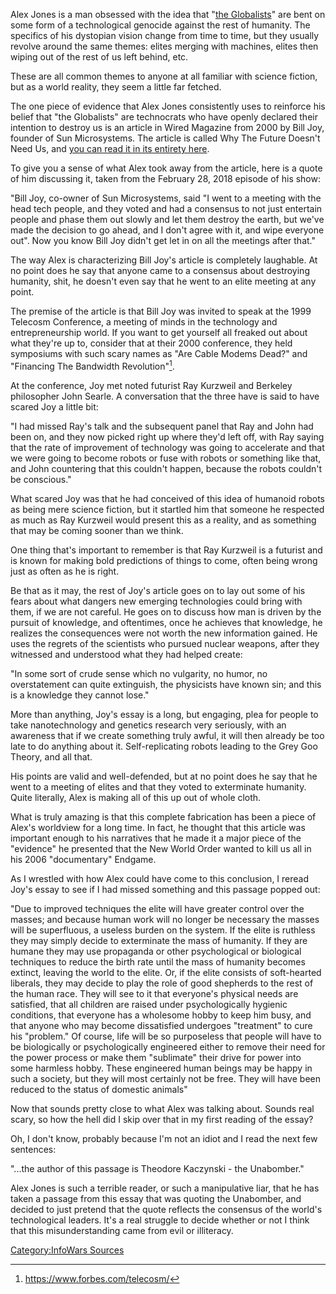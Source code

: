 Alex Jones is a man obsessed with the idea that "[[Globalists|the Globalists]]" are bent on some form of a technological genocide against the rest of humanity. The specifics of his dystopian vision change from time to time, but they usually revolve around the same themes: elites merging with machines, elites then wiping out of the rest of us left behind, etc.

These are all common themes to anyone at all familiar with science fiction, but as a world reality, they seem a little far fetched.

The one piece of evidence that Alex Jones consistently uses to reinforce his belief that "the Globalists" are technocrats who have openly declared their intention to destroy us is an article in Wired Magazine from 2000 by Bill Joy, founder of Sun Microsystems. The article is called Why The Future Doesn't Need Us, and [https://www.wired.com/2000/04/joy-2/ you can read it in its entirety here].

To give you a sense of what Alex took away from the article, here is a quote of him discussing it, taken from the February 28, 2018 episode of his show:

"Bill Joy, co-owner of Sun Microsystems, said "I went to a meeting with the head tech people, and they voted and had a consensus to not just entertain people and phase them out slowly and let them destroy the earth, but we've made the decision to go ahead, and I don't agree with it, and wipe everyone out". Now you know Bill Joy didn't get let in on all the meetings after that."

The way Alex is characterizing Bill Joy's article is completely laughable. At no point does he say that anyone came to a consensus about destroying humanity, shit, he doesn't even say that he went to an elite meeting at any point.

The premise of the article is that Bill Joy was invited to speak at the 1999 Telecosm Conference, a meeting of minds in the technology and entrepreneurship world. If you want to get yourself all freaked out about what they're up to, consider that at their 2000 conference, they held symposiums with such scary names as "Are Cable Modems Dead?" and "Financing The Bandwidth Revolution"<ref>https://www.forbes.com/telecosm/</ref>.

At the conference, Joy met noted futurist Ray Kurzweil and Berkeley philosopher John Searle. A conversation that the three have is said to have scared Joy a little bit:

"I had missed Ray's talk and the subsequent panel that Ray and John had been on, and they now picked right up where they'd left off, with Ray saying that the rate of improvement of technology was going to accelerate and that we were going to become robots or fuse with robots or something like that, and John countering that this couldn't happen, because the robots couldn't be conscious."

What scared Joy was that he had conceived of this idea of humanoid robots as being mere science fiction, but it startled him that someone he respected as much as Ray Kurzweil would present this as a reality, and as something that may be coming sooner than we think.

One thing that's important to remember is that Ray Kurzweil is a futurist and is known for making bold predictions of things to come, often being wrong just as often as he is right.

Be that as it may, the rest of Joy's article goes on to lay out some of his fears about what dangers new emerging technologies could bring with them, if we are not careful. He goes on to discuss how man is driven by the pursuit of knowledge, and oftentimes, once he achieves that knowledge, he realizes the consequences were not worth the new information gained. He uses the regrets of the scientists who pursued nuclear weapons, after they witnessed and understood what they had helped create:

"In some sort of crude sense which no vulgarity, no humor, no overstatement can quite extinguish, the physicists have known sin; and this is a knowledge they cannot lose."

More than anything, Joy's essay is a long, but engaging, plea for people to take nanotechnology and genetics research very seriously, with an awareness that if we create something truly awful, it will then already be too late to do anything about it. Self-replicating robots leading to the Grey Goo Theory, and all that.

His points are valid and well-defended, but at no point does he say that he went to a meeting of elites and that they voted to exterminate humanity. Quite literally, Alex is making all of this up out of whole cloth.

What is truly amazing is that this complete fabrication has been a piece of Alex's worldview for a long time. In fact, he thought that this article was important enough to his narratives that he made it a major piece of the "evidence" he presented that the New World Order wanted to kill us all in his 2006 "documentary" Endgame.

As I wrestled with how Alex could have come to this conclusion, I reread Joy's essay to see if I had missed something and this passage popped out:

"Due to improved techniques the elite will have greater control over the masses; and because human work will no longer be necessary the masses will be superfluous, a useless burden on the system. If the elite is ruthless they may simply decide to exterminate the mass of humanity. If they are humane they may use propaganda or other psychological or biological techniques to reduce the birth rate until the mass of humanity becomes extinct, leaving the world to the elite. Or, if the elite consists of soft-hearted liberals, they may decide to play the role of good shepherds to the rest of the human race. They will see to it that everyone's physical needs are satisfied, that all children are raised under psychologically hygienic conditions, that everyone has a wholesome hobby to keep him busy, and that anyone who may become dissatisfied undergoes "treatment" to cure his "problem." Of course, life will be so purposeless that people will have to be biologically or psychologically engineered either to remove their need for the power process or make them "sublimate" their drive for power into some harmless hobby. These engineered human beings may be happy in such a society, but they will most certainly not be free. They will have been reduced to the status of domestic animals"

Now that sounds pretty close to what Alex was talking about. Sounds real scary, so how the hell did I skip over that in my first reading of the essay?

Oh, I don't know, probably because I'm not an idiot and I read the next few sentences:

"...the author of this passage is Theodore Kaczynski - the Unabomber."

Alex Jones is such a terrible reader, or such a manipulative liar, that he has taken a passage from this essay that was quoting the Unabomber, and decided to just pretend that the quote reflects the consensus of the world's technological leaders. It's a real struggle to decide whether or not I think that this misunderstanding came from evil or illiteracy.
[[Category:InfoWars Sources]]
